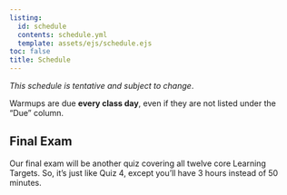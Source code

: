 ```yaml
---
listing: 
  id: schedule
  contents: schedule.yml
  template: assets/ejs/schedule.ejs
toc: false
title: Schedule     
--- 
```


*This schedule is tentative and subject to change*.  

Warmups are due **every class day**, even if they are not listed under the "Due" column.      

 
:::{#schedule}  
:::      
 
## Final Exam 
  
Our final exam will be another quiz covering all twelve core Learning Targets. So, it's just like Quiz 4, except you'll have 3 hours instead of 50 minutes.         
                        
